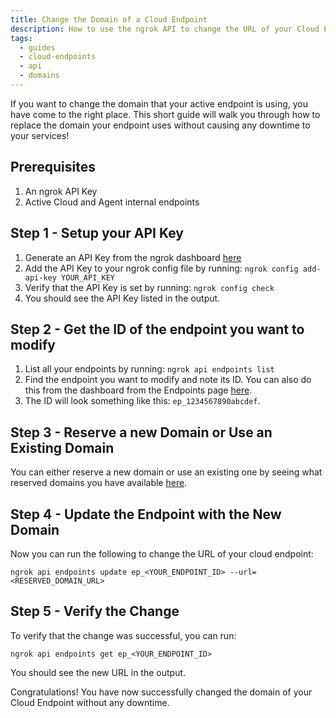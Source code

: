 ```yaml
---
title: Change the Domain of a Cloud Endpoint
description: How to use the ngrok API to change the URL of your Cloud Endpoint with zero downtime.
tags:
  - guides
  - cloud-endpoints
  - api
  - domains
---
```


If you want to change the domain that your active endpoint is using, you have come to the right place.
This short guide will walk you through how to replace the domain your endpoint uses without causing any downtime to your services! 

## Prerequisites
1. An ngrok API Key
2. Active Cloud and Agent internal endpoints

## Step 1 - Setup your API Key

1. Generate an API Key from the ngrok dashboard [here](https://dashboard.ngrok.com/api-keys)
2. Add the API Key to your ngrok config file by running: 
````ngrok config add-api-key YOUR_API_KEY````
3. Verify that the API Key is set by running: 
````ngrok config check````
4. You should see the API Key listed in the output.

## Step 2 - Get the ID of the endpoint you want to modify

1. List all your endpoints by running:
````ngrok api endpoints list````
2. Find the endpoint you want to modify and note its ID. You can also do this from the dashboard from the Endpoints page [here](https://dashboard.ngrok.com/endpoints).
3. The ID will look something like this: `ep_1234567890abcdef`.

## Step 3 - Reserve a new Domain or Use an Existing Domain
You can either reserve a new domain or use an existing one by seeing what reserved domains you have available [here](https://dashboard.ngrok.com/domains).

## Step 4 - Update the Endpoint with the New Domain
Now you can run the following to change the URL of your cloud endpoint:

```ngrok api endpoints update ep_<YOUR_ENDPOINT_ID> --url=<RESERVED_DOMAIN_URL>```

## Step 5 - Verify the Change
To verify that the change was successful, you can run:

```ngrok api endpoints get ep_<YOUR_ENDPOINT_ID>```

You should see the new URL in the output.

Congratulations! You have now successfully changed the domain of your Cloud Endpoint without any downtime.